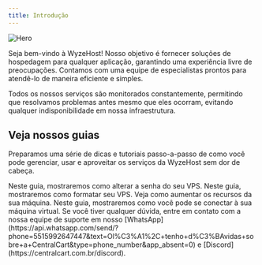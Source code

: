 ```yaml
---
title: Introdução
---
```


<img
  className="block"
  src="/images/hero.png"
  alt="Hero"
/>

Seja bem-vindo à WyzeHost! Nosso objetivo é fornecer soluções de hospedagem 
para qualquer aplicação, garantindo uma experiência livre de preocupações. 
Contamos com uma equipe de especialistas prontos para atendê-lo de maneira eficiente e simples.

Todos os nossos serviços são monitorados constantemente, permitindo que resolvamos 
problemas antes mesmo que eles ocorram, evitando qualquer indisponibilidade em nossa infraestrutura.

## Veja nossos guias

Preparamos uma série de dicas e tutoriais passo-a-passo de como você pode gerenciar, usar e aproveitar os
serviços da WyzeHost sem dor de cabeça.

<CardGroup cols={2}>
  <Card
    title="Trocar senha"
    icon="lock"
    href="painel/trocar-senha-vps"
  >
    Neste guia, mostraremos como alterar a senha do seu VPS.
  </Card>
  <Card
    title="Formatar servidor"
    icon="arrows-rotate"
    href="painel/formatar-vps"
  >
    Neste guia, mostraremos como formatar seu VPS.
  </Card>
  <Card
    title="Fazer upgrade"
    icon="circle-up"
    href="painel/upgrade"
  >
    Veja como aumentar os recursos da sua máquina.
  </Card>
  <Card
    title="Conectar na máquina"
    icon="network-wired"
    href="vps/como-conectar-vps"
  >
    Neste guia, mostraremos como você pode se conectar à sua máquina virtual.
  </Card>
</CardGroup>

<Check>
Se você tiver qualquer dúvida, entre em contato com a nossa equipe de suporte
em nosso [WhatsApp](https://api.whatsapp.com/send/?phone=5515992647447&text=Ol%C3%A1%2C+tenho+d%C3%BAvidas+sobre+a+CentralCart&type=phone_number&app_absent=0) 
e [Discord](https://centralcart.com.br/discord).
</Check>
